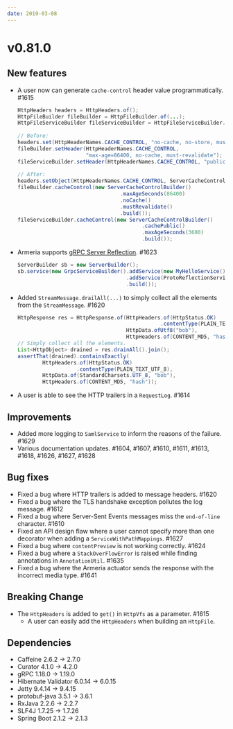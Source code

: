 ```yaml
---
date: 2019-03-08
---
```


# v0.81.0

## New features

- A user now can generate `cache-control` header value programmatically. #1615
  ```java
  HttpHeaders headers = HttpHeaders.of();
  HttpFileBuilder fileBuilder = HttpFileBuilder.of(...);
  HttpFileServiceBuilder fileServiceBuilder = HttpFileServiceBuilder.forFileSystem(...);
 
  // Before:
  headers.set(HttpHeaderNames.CACHE_CONTROL, "no-cache, no-store, must-revalidate"));
  fileBuilder.setHeader(HttpHeaderNames.CACHE_CONTROL,
                        "max-age=86400, no-cache, must-revalidate");
  fileServiceBuilder.setHeader(HttpHeaderNames.CACHE_CONTROL, "public, max-age=3600");
 
  // After:
  headers.setObject(HttpHeaderNames.CACHE_CONTROL, ServerCacheControl.DISABLED);
  fileBuilder.cacheControl(new ServerCacheControlBuilder()
                                   .maxAgeSeconds(86400)
                                   .noCache()
                                   .mustRevalidate()
                                   .build());
  fileServiceBuilder.cacheControl(new ServerCacheControlBuilder()
                                          .cachePublic()
                                          .maxAgeSeconds(3600)
                                          .build());
  ```
- Armeria supports [gRPC Server Reflection](https://github.com/grpc/grpc-java/blob/master/documentation/server-reflection-tutorial.md). #1623
  ```java
  ServerBuilder sb = new ServerBuilder();
  sb.service(new GrpcServiceBuilder().addService(new MyHelloService())
                                     .addService(ProtoReflectionService.newInstance())
                                     .build());
  ```
- Added `StreamMessage.drailAll(...)` to simply collect all the elements from the `StreamMessage`. #1620 
  ```java
  HttpResponse res = HttpResponse.of(HttpHeaders.of(HttpStatus.OK)
                                                .contentType(PLAIN_TEXT_UTF_8),
                                     HttpData.ofUtf8("bob"),
                                     HttpHeaders.of(CONTENT_MD5, "hash"));
  // Simply collect all the elements.
  List<HttpObject> drained = res.drainAll().join();
  assertThat(drained).containsExactly(
          HttpHeaders.of(HttpStatus.OK)
                     .contentType(PLAIN_TEXT_UTF_8),
          HttpData.of(StandardCharsets.UTF_8, "bob"),
          HttpHeaders.of(CONTENT_MD5, "hash"));
  ```
- A user is able to see the HTTP trailers in a `RequestLog`. #1614 

## Improvements

- Added more logging to `SamlService` to inform the reasons of the failure. #1629 
- Various documentation updates. #1604, #1607, #1610, #1611, #1613, #1618, #1626, #1627, #1628  

## Bug fixes

- Fixed a bug where HTTP trailers is added to message headers. #1620
- Fixed a bug where the TLS handshake exception pollutes the log message. #1612 
- Fixed a bug where Server-Sent Events messages miss the `end-of-line` character. #1610
- Fixed an API design flaw where a user cannot specify more than one decorator when adding a `ServiceWithPathMappings`. #1627 
- Fixed a bug where `contentPreview` is not working correctly. #1624 
- Fixed a bug where a `StackOverFlowError` is raised while finding annotations in `AnnotationUtil`. #1635 
- Fixed a bug where the Armeria actuator sends the response with the incorrect media type. #1641 

## Breaking Change

- The `HttpHeaders` is added to `get()` in `HttpVfs` as a parameter. #1615 
  -  A user can easily add the `HttpHeaders` when building an `HttpFile`. 

## Dependencies

- Caffeine 2.6.2 -> 2.7.0
- Curator 4.1.0 -> 4.2.0
- gRPC 1.18.0 -> 1.19.0
- Hibernate Validator 6.0.14 -> 6.0.15
- Jetty 9.4.14 -> 9.4.15
- protobuf-java 3.5.1 -> 3.6.1
- RxJava 2.2.6 -> 2.2.7
- SLF4J 1.7.25 -> 1.7.26
- Spring Boot 2.1.2 -> 2.1.3
